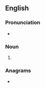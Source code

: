 ==English==

===Pronunciation===
* {{IPA|en|/kuːts/}}

===Noun===
{{head|en|noun form}}

# {{plural of|en|coot}}

===Anagrams===
* {{anagrams|en|a=coost|Cotos|SCOOT|Scoto-|Tosco-|coost|costo-|cotso|scoot|scoto-|tocos}}